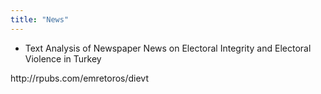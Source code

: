 ```yaml
---
title: "News"
---
```



- Text Analysis of Newspaper News on Electoral Integrity and Electoral Violence in Turkey

http://rpubs.com/emretoros/dievt